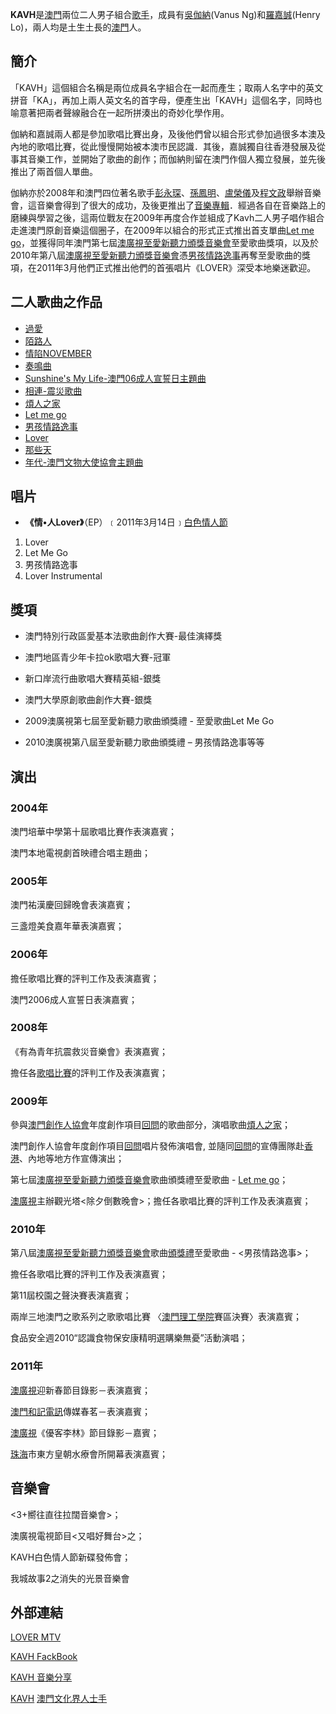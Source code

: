 {{multiple issues|
{{inappropriate tone|time=2014-11-13T10:17:35+00:00}}
{{prose|time=2014-11-13T10:17:35+00:00}}
{{unreferenced|time=2014-11-13T10:17:35+00:00}}
}}
{{藝人
| 姓名 =KAVH
| 類型 =組合
| 英文名 =
| 綽號 =
| 出生地點 = {{MAC-1951}}
| 國籍 = {{CNMO}}
| 籍貫 = 
| 演奏樂器 = 
| 星座 = 
| 音樂類型 = [[粵語流行音樂|粵語流行音樂]]
| 職業 = [[歌手|歌手]]
| 活躍年代 = 2009年至今
| 唱片公司 = 
| 網站 =
| 現任成員 = 吳伽納Vanus Ng<br />羅嘉誠Henry Lo
}}
'''KAVH'''是[[澳門|澳門]]兩位二人男子組合[[歌手|歌手]]，成員有[[吳伽納|吳伽納]](Vanus Ng)和[[羅嘉誠|羅嘉誠]](Henry Lo)，兩人均是土生土長的[[澳門|澳門]]人。


==簡介==


「KAVH」這個組合名稱是兩位成員名字組合在一起而產生；取兩人名字中的英文拼音「KA」，再加上兩人英文名的首字母，便產生出「KAVH」這個名字，同時也喻意著把兩者聲線融合在一起所拼湊出的奇妙化學作用。

伽納和嘉誠兩人都是參加歌唱比賽出身，及後他們曾以組合形式參加過很多本澳及內地的歌唱比賽，從此慢慢開始被本澳市民認識．其後，嘉誠獨自往香港發展及從事其音樂工作，並開始了歌曲的創作；而伽納則留在澳門作個人獨立發展，並先後推出了兩首個人單曲。

伽納亦於2008年和澳門四位著名歌手[[彭永琛|彭永琛]]、[[孫鳳明|孫鳳明]]、[[盧榮儀|盧榮儀]]及[[程文政|程文政]]舉辦音樂會，這音樂會得到了很大的成功，及後更推出了[[音樂專輯|音樂專輯]]．經過各自在音樂路上的磨練與學習之後，這兩位戰友在2009年再度合作並組成了Kavh二人男子唱作組合走進澳門原創音樂這個圈子，在2009年以組合的形式正式推出首支單曲[[Let_me_go|Let me go]]，並獲得同年澳門第七屆[[澳廣視至愛新聽力頒獎音樂會|澳廣視至愛新聽力頒獎音樂會]]至愛歌曲獎項，以及於2010年第八屆[[澳廣視至愛新聽力頒獎音樂會|澳廣視至愛新聽力頒獎音樂會]]憑[[男孩情路逸事|男孩情路逸事]]再奪至愛歌曲的獎項，在2011年3月他們正式推出他們的首張唱片《LOVER》深受本地樂迷歡迎。

==二人歌曲之作品==
*[[過愛|過愛]]
*[[陌路人|陌路人]]
*[[情陷NOVEMBER|情陷NOVEMBER]]
*[[奏鳴曲|奏鳴曲]]
*[[Sunshine's_My_Life-澳門06成人宣誓日主題曲|Sunshine's My Life-澳門06成人宣誓日主題曲]]
*[[相連-震災歌曲|相連-震災歌曲]]
*[[煩人之家|煩人之家]]
*[[Let_me_go|Let me go]]
*[[男孩情路逸事|男孩情路逸事]]
*[[Lover|Lover]]
*[[那些天|那些天]]
*[[年代-澳門文物大使協會主題曲|年代-澳門文物大使協會主題曲]]


==唱片==

*'''《情•人Lover》'''（EP）﹝2011年3月14日﹞[[白色情人節|白色情人節]]
#Lover
#Let Me Go
#男孩情路逸事
#Lover Instrumental



==獎項==

*澳門特別行政區愛基本法歌曲創作大賽-最佳演繹獎

*澳門地區青少年卡拉ok歌唱大賽-冠軍

*新口岸流行曲歌唱大賽精英組-銀獎

*澳門大學原創歌曲創作大賽-銀獎

*2009澳廣視第七屆至愛新聽力歌曲頒獎禮 - 至愛歌曲Let Me Go

*2010澳廣視第八屆至愛新聽力歌曲頒獎禮 – 男孩情路逸事等等
 

==演出==

===2004年===
澳門培華中學第十屆歌唱比賽作表演嘉賓；

澳門本地電視劇首映禮合唱主題曲；

===2005年===
澳門祐漢慶回歸晚會表演嘉賓；

三盞燈美食嘉年華表演嘉賓；

===2006年===
擔任歌唱比賽的評判工作及表演嘉賓；

澳門2006成人宣誓日表演嘉賓；

===2008年===
《有為青年抗震救災音樂會》表演嘉賓；

擔任各[[歌唱比賽|歌唱比賽]]的評判工作及表演嘉賓；

===2009年=== 
參與[[澳門創作人協會|澳門創作人協會]]年度創作項目[[回問|回問]]的歌曲部分，演唱歌曲[[煩人之家|煩人之家]]；

澳門創作人協會年度創作項目[[回問|回問]]唱片發佈演唱會, 並隨同[[回問|回問]]的宣傳團隊赴[[香港|香港]]、內地等地方作宣傳演出；

第七屆[[澳廣視至愛新聽力頒獎音樂會|澳廣視至愛新聽力頒獎音樂會]]歌曲頒獎禮至愛歌曲 -  [[Let_me_go|Let me go]]；

[[澳廣視|澳廣視]]主辦觀光塔<除夕倒數晚會>；擔任各歌唱比賽的評判工作及表演嘉賓；

===2010年===
第八屆[[澳廣視至愛新聽力頒獎音樂會|澳廣視至愛新聽力頒獎音樂會]]歌曲[[頒獎禮|頒獎禮]]至愛歌曲 -  <男孩情路逸事>；

擔任各歌唱比賽的評判工作及表演嘉賓；

第11屆校園之聲決賽表演嘉賓；

兩岸三地澳門之歌系列之歌歌唱比賽 〈[[澳門理工學院|澳門理工學院]]賽區決賽〉表演嘉賓；

食品安全週2010“認識食物保安康精明選購樂無憂”活動演唱；

===2011年===
[[澳廣視|澳廣視]]迎新春節目錄影－表演嘉賓；

[[澳門|澳門]][[和記電訊|和記電訊]]傳媒春茗－表演嘉賓；

[[澳廣視|澳廣視]]《優客李林》節目錄影－嘉賓；

[[珠海|珠海]]市東方皇朝水療會所開幕表演嘉賓；

==音樂會==
<3+嚮往直往拉闊音樂會>；

澳廣視電視節目<又唱好舞台>之<Kavh音樂會>；

KAVH白色情人節新碟發佈會；

我城故事2之消失的光景音樂會


==外部連結==
[http://www.youtube.com/watch?v=Moa_owZLVAo LOVER MTV] {{Wayback|url=http://www.youtube.com/watch?v=Moa_owZLVAo |date=20161013152023 }}

[http://www.facebook.com/profile.php?id=100001851062411 KAVH FackBook]{{Wayback|url=http://www.facebook.com/profile.php?id=100001851062411 |date=20191017230709 }}

[http://imusic.hk/KAVH/ KAVH 音樂分享] {{Wayback|url=http://imusic.hk/KAVH/ |date=20160304083108 }}


[[Category:澳門樂團|KAVH]]
[[Category:2009年成立的音樂團體|澳門文化界人士手]]